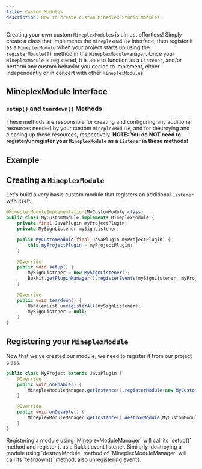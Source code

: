 ```yaml
---
title: Custom Modules
description: How to create custom Mineplex Studio Modules.
---
```


Creating your own custom `MineplexModule`s is almost effortless! Simply create a class that implements the `MineplexModule` interface, then register it as a `MineplexModule` when your project starts up using the `registerModule(T)` method in the `MineplexModuleManager`. Once your `MineplexModule` is registered, it is able to function as a `Listener`, and/or perform any custom behavior you decide to implement, either independently or in concert with other `MineplexModule`s.

## MineplexModule Interface

### `setup()` and `teardown()` Methods
 These methods are responsible for creating and configuring any additional resources needed by your custom `MineplexModule`, and for destroying and cleaning up these resources, respectively. **NOTE: You do NOT need to register/unregister your `MineplexModule` as a `Listener` in these methods!**

## Example

## Creating a `MineplexModule`
 Let's build a very basic custom module that registers an additional `Listener` with itself.
 ```java
 @MineplexModuleImplementation(MyCustomModule.class)
 public class MyCustomModule implements MineplexModule {
     private final JavaPlugin myProjectPlugin;
     private MySignListener mySignListener;

     public MyCustomModule(final JavaPlugin myProjectPlugin) {
         this.myProjectPlugin = myProjectPlugin;
     }

     @Override
     public void setup() {
         mySignListener = new MySignListener();
         Bukkit.getPluginManager().registerEvents(mySignListener, myProjectPlugin);
     }

     @Override
     public void teardown() {
         HandlerList.unregisterAll(mySignListener);
         mySignListener = null;
     }
 }
 ```

## Registering your `MineplexModule`
 Now that we've created our module, we need to register it from our project class.
 ```java
 public class MyProject extends JavaPlugin {
     @Override
     public void onEnable() {
         MineplexModuleManager.getInstance().registerModule(new MyCustomModule(this));
     }

     @Override
     public void onDisable() {
         MineplexModuleManager.getInstance().destroyModule(MyCustomModule.class);
     }
 }
 ```

<Note type="note">
    Registering a module using `MineplexModuleManager` will call its `setup()` method and register it as a Bukkit event listener.
    Similarly, destroying a module using `destroyModule` method of `MineplexModuleManager` will call its `teardown()` method, also unregistering events.
</Note>
